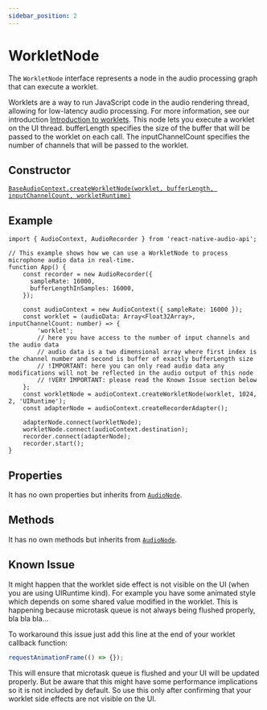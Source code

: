 ```yaml
---
sidebar_position: 2
---
```



# WorkletNode

The `WorkletNode` interface represents a node in the audio processing graph that can execute a worklet.

Worklets are a way to run JavaScript code in the audio rendering thread, allowing for low-latency audio processing. For more information, see our introduction [Introduction to worklets](/docs/worklets/worklets-introduction).
This node lets you execute a worklet on the UI thread. bufferLength specifies the size of the buffer that will be passed to the worklet on each call. The inputChannelCount specifies the number of channels that will be passed to the worklet.

## Constructor

[`BaseAudioContext.createWorkletNode(worklet, bufferLength, inputChannelCount, workletRuntime)`](/docs/core/base-audio-context#createworkletnode-)

## Example
```tsx
import { AudioContext, AudioRecorder } from 'react-native-audio-api';

// This example shows how we can use a WorkletNode to process microphone audio data in real-time.
function App() {
    const recorder = new AudioRecorder({
      sampleRate: 16000,
      bufferLengthInSamples: 16000,
    });

    const audioContext = new AudioContext({ sampleRate: 16000 });
    const worklet = (audioData: Array<Float32Array>, inputChannelCount: number) => {
        'worklet';
        // here you have access to the number of input channels and the audio data
        // audio data is a two dimensional array where first index is the channel number and second is buffer of exactly bufferLength size
        // !IMPORTANT: here you can only read audio data any modifications will not be reflected in the audio output of this node
        // !VERY IMPORTANT: please read the Known Issue section below
    };
    const workletNode = audioContext.createWorkletNode(worklet, 1024, 2, 'UIRuntime');
    const adapterNode = audioContext.createRecorderAdapter();

    adapterNode.connect(workletNode);
    workletNode.connect(audioContext.destination);
    recorder.connect(adapterNode);
    recorder.start();
}
```

## Properties
It has no own properties but inherits from [`AudioNode`](/docs/core/audio-node).

## Methods
It has no own methods but inherits from [`AudioNode`](/docs/core/audio-node).

## Known Issue
It might happen that the worklet side effect is not visible on the UI (when you are using UIRuntime kind). For example you have some animated style which depends on some shared value modified in the worklet.
This is happening because microtask queue is not always being flushed properly, bla bla bla...

To workaround this issue just add this line at the end of your worklet callback function:
```ts
requestAnimationFrame(() => {});
```
This will ensure that microtask queue is flushed and your UI will be updated properly. But be aware that this might have some performance implications so it is not included by default.
So use this only after confirming that your worklet side effects are not visible on the UI.
